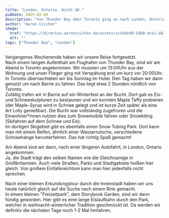 ```yaml
---
title: "London, Ontario. Nicht UK."
pubDate: 2025-02-04
description: "Von Thunder Bay über Toronto ging es nach London, Ontario."
author: "Aaron Czichon"
image:
  href: "https://directus.aaronczichon.de/assets/cc54dc00-5db0-4ce2-a82b-777d0e60a4d2.jpg?quality=70&width=1600"
  alt: ""
tags: ["Thunder Bay", "London"]
---
```



Vergangenes Wochenende haben wir unsere Reise fortgesetzt.   
Nach einem langen Aufenthalt am Flughafen von Thunder Bay, sind wir am Abend in Toronto angekommen. Wir mussten um 13:00Uhr aus der Wohnung und unser Flieger ging mit Verspätung erst um kurz vor 20:00Uhr.   
In Toronto übernachteten wir bis Sonntag im Hotel. Den Tag haben wir dann genutzt um nach Barrie zu fahren. Das liegt etwa 2 Stunden nördlich von Toronto.   
Zufällig trafen wir in Barrie auf ein Winterfest an der Bucht. Dort gab es Eis- und Schneeskulpturen zu bestaunen und wir konnten Maple Taffy probieren (der Maple-Syrup wird in Schnee gelegt und ist kurze Zeit später als eine Art Lolly genießbar). Die Bucht war vollständig zugefroren und die Einwohner\*innen nutzen dies zum Snowmobile fahren oder Snowkiting (Skifahren auf dem Schnee und Eis).    
Im dortigen Skigebiet gibt es ebenfalls einen Snow Tubing Park. Dort kann man mit einem Reifen, ähnlich einer Wasserrutsche, verschiedene Schneehänge herunterfahren. Das hat richtig Spaß gemacht!

Am Abend sind wir dann, nach einer längeren Autofahrt, in London, Ontario angekommen.   
Ja, die Stadt trägt den selben Namen wie die Gleichnamige in Großbritannien. Auch viele Straßen, Parks und Stadtgebiete heißen hier gleich. Von großem Einfallsreichtum kann man hier jedenfalls nicht sprechen.   

Nach einer kleinen Erkundungstour durch die Innenstadt haben wir uns heute natürlich gleich auf die Suche nach einem Rink gemacht.   
In einem kleinen "Freizeitpark", dem Storybook Garden, sind wir dann fündig geworden. Hier gibt es eine lange Eislaufbahn durch den Park, welcher in weihnacht-winterlicher Tradition geschmückt ist. Da werden wir definitiv die nächsten Tage noch 1-2 Mal hinfahren.